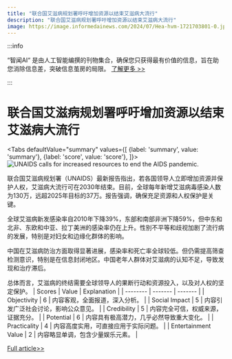 ```yaml
---
title: "联合国艾滋病规划署呼吁增加资源以结束艾滋病大流行"
description: "联合国艾滋病规划署呼吁增加资源以结束艾滋病大流行"
image: https://image.informedainews.com/2024/07/Hea-hvm-1721703801-0.jpg
---
```



:::info

“智闻AI“ 是由人工智能编撰的刊物集合，确保您只获得最有价值的信息，旨在助您消除信息差，突破信息茧房的局限。  [了解更多 >>](/)

:::

# 联合国艾滋病规划署呼吁增加资源以结束艾滋病大流行


<Tabs
	defaultValue="summary"
	values={[
	{label: 'summary', value: 'summary'},
	{label: 'score', value: 'score'},
]}>
<TabItem value="summary">
<img
  src="https://image.informedainews.com/2024/07/Hea-hvm-1721703801-0.jpg"
  alt="UNAIDS calls for increased resources to end the AIDS pandemic."
/>



联合国艾滋病规划署（UNAIDS）最新报告指出，若各国领导人立即增加资源并保护人权，艾滋病大流行可在2030年结束。目前，全球每年新增艾滋病毒感染人数为130万，远超2025年目标的37万。报告强调，确保充足资源和人权保护是关键。

全球艾滋病新发感染率自2010年下降39%，东部和南部非洲下降59%，但中东和北非、东欧和中亚、拉丁美洲的感染率仍在上升。性别不平等和歧视加剧了流行病的发展，特别是对妇女和边缘化群体的影响。

中国在艾滋病防治方面取得显著进展，感染率和死亡率全球较低。但仍需提高筛查检测意识，特别是在信息封闭地区。中国老年人群体对艾滋病的认知不足，导致发现和治疗滞后。

总体而言，艾滋病的终结需要全球领导人的果断行动和资源投入，以及对人权的坚定保护。
</TabItem>
<TabItem value="score">
	| Scores     | Value   | Explanation |
	| -------- | ------- | ------- |
	| Objectivity  | 6    | 内容客观，全面报道，深入分析。    |
	| Social Impact | 5     | 内容引发广泛社会讨论，影响公众意见。    |
	| Credibility    | 5    | 内容完全可信，权威来源，证据充分。    |
	| Potential    | 6    | 内容具有极高潜力，几乎必然导致重大变化。    |
	| Practicality    | 4    | 内容高度实用，可直接应用于实际问题。    |
	| Entertainment Value    | 2    | 内容略显单调，包含少量娱乐元素。    |
</TabItem>
</Tabs>

[Full article>>](https://www.cnbeta.com.tw/articles/tech/1439261.htm)
